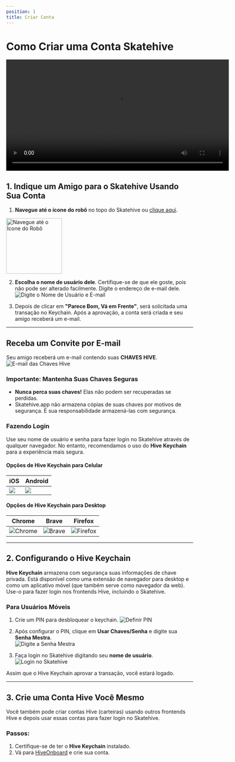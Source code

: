 ```yaml
---
position: 1
title: Criar Conta
---
```

# Como Criar uma Conta Skatehive


<div style={{
  display: 'flex',
  justifyContent: 'center',
  alignItems: 'center',
  margin: '20px 0'
}}>
<video width="600" controls>
  <source src="https://ipfs.skatehive.app/ipfs/QmYuM1h51bddDuC44FoAQYp9FRF2CghCncULeS4T3bp727" type="video/mp4" />
  Seu navegador não suporta a tag de vídeo.
</video>
</div>

## 1. Indique um Amigo para o Skatehive Usando Sua Conta

1. **Navegue até o ícone do robô** no topo do Skatehive ou [clique aqui](https://www.skatehive.app/invite).  

<img src="https://i.ibb.co/JCCj9Sf/image.png" alt="Navegue até o Ícone do Robô" width="150" />

2. **Escolha o nome de usuário dele**. Certifique-se de que ele goste, pois não pode ser alterado facilmente. Digite o endereço de e-mail dele.  
![Digite o Nome de Usuário e E-mail](https://hackmd.io/_uploads/H1tZGNP1Jx.png)

3. Depois de clicar em **"Parece Bom, Vá em Frente"**, será solicitada uma transação no Keychain. Após a aprovação, a conta será criada e seu amigo receberá um e-mail.

---

## Receba um Convite por E-mail

Seu amigo receberá um e-mail contendo suas **CHAVES HIVE**.  
![E-mail das Chaves Hive](https://ipfs.skatehive.app/ipfs/QmbTbULhRtAfyd19cTNYfrsjpsuRN2TV9sxZ5yzQQeR44D)

### Importante: Mantenha Suas Chaves Seguras
- **Nunca perca suas chaves!** Elas não podem ser recuperadas se perdidas.
- Skatehive.app não armazena cópias de suas chaves por motivos de segurança. É sua responsabilidade armazená-las com segurança.

### Fazendo Login
Use seu nome de usuário e senha para fazer login no Skatehive através de qualquer navegador. No entanto, recomendamos o uso do **Hive Keychain** para a experiência mais segura.

#### Opções de Hive Keychain para Celular

<div style={{ display: 'flex', justifyContent: 'center' }}>


| iOS  | Android |
| -------- | -------- |
| ![](https://hive-keychain.com/img/browsers/ios.svg) | ![](https://hive-keychain.com/img/browsers/android.svg) |  

</div>

#### Opções de Hive Keychain para Desktop

<div style={{
  display: 'flex', 
  justifyContent: 'center', 
  backgroundColor: 'var(--ifm-color-background)', 
  padding: '20px', 
  borderRadius: '8px',
  color: 'var(--text-color)'
}}>
  <table style={{
    textAlign: 'center', 
    borderSpacing: '16px', 
    color: 'inherit'
  }}>
    <thead>
      <tr>
        <th style={{ color: 'inherit' }}>Chrome</th>
        <th style={{ color: 'inherit' }}>Brave</th>
        <th style={{ color: 'inherit' }}>Firefox</th>
      </tr>
    </thead>
    <tbody style={{ backgroundColor: '#808080'}}>
      <tr>
        <td style={{
          padding: '10px', 
          borderRadius: '8px',
          boxShadow: '0 2px 4px rgba(0, 0, 0, 0.1)'
        }}>
          <img 
            src="https://hive-keychain.com/img/browsers/chrome.svg" 
            alt="Chrome" 
            style={{
              maxWidth: '60px',
              borderRadius: '8px'
            }}
          />
        </td>
        <td style={{
          padding: '10px', 
          borderRadius: '8px',
          boxShadow: '0 2px 4px rgba(0, 0, 0, 0.1)'
        }}>
          <img 
            src="https://hive-keychain.com/img/browsers/brave.svg" 
            alt="Brave" 
            style={{
              maxWidth: '60px',
              borderRadius: '8px'
            }}
          />
        </td>
        <td style={{
          padding: '10px', 
          borderRadius: '8px',
          boxShadow: '0 2px 4px rgba(0, 0, 0, 0.1)'
        }}>
          <img 
            src="https://hive-keychain.com/img/browsers/firefox.svg" 
            alt="Firefox" 
            style={{
              maxWidth: '60px',
              borderRadius: '8px'
            }}
          />
        </td>
      </tr>
    </tbody>
  </table>
</div>

---

## 2. Configurando o Hive Keychain

**Hive Keychain** armazena com segurança suas informações de chave privada. Está disponível como uma extensão de navegador para desktop e como um aplicativo móvel (que também serve como navegador da web). Use-o para fazer login nos frontends Hive, incluindo o Skatehive.

### Para Usuários Móveis
1. Crie um PIN para desbloquear o keychain.
   ![Definir PIN](https://hackmd.io/_uploads/rk9Y1SDJJg.png)

2. Após configurar o PIN, clique em **Usar Chaves/Senha** e digite sua **Senha Mestra**.  
   ![Digite a Senha Mestra](https://hackmd.io/_uploads/HyBYyBwJJx.png)

3. Faça login no Skatehive digitando seu **nome de usuário**.  
   ![Login no Skatehive](https://hackmd.io/_uploads/ByGmlHDkJl.png)

Assim que o Hive Keychain aprovar a transação, você estará logado.

---

## 3. Crie uma Conta Hive Você Mesmo

Você também pode criar contas Hive (carteiras) usando outros frontends Hive e depois usar essas contas para fazer login no Skatehive.

### Passos:
1. Certifique-se de ter o **Hive Keychain** instalado.
2. Vá para [HiveOnboard](https://hiveonboard.com/create-account) e crie sua conta.

